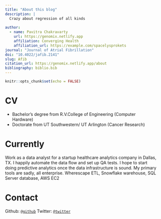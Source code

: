 ```yaml
---
title: "About this blog"
description: |
  Crazy about regression of all kinds
 
author:
  - name: Pavitra Chakravarty 
    url: https://genomix.netlify.app
    affiliation: Converging Health
    affiliation_url: https://example.com/spacelysprokets
journal: "Journal of Atrial Fibrillation"
doi: "10.4022/jafib.2141"
slug: Afib
citation_url: https://genomix.netlify.app/about  
bibliography: biblio.bib
---
```


```r
knitr::opts_chunk$set(echo = FALSE)
```

# CV

* Bachelor's degree from R.V.College of Engineering (Computer Hardware)
* Doctorate from UT Southwestern/ UT Arlington (Cancer Research)

# Currently

Work as a data analyst for a startup healthcare analytics company in Dallas, TX. I happily automate the data flow and set up QA tests. I hope to start doing predictive analytics once the data infrastructure is sound. My primary tools are sadly, all enterprise. Wherescape ETL, Snowflake warehouse, SQL Server database, AWS EC2

# Contact

Github:  [`@github`](https://github.com/genomix)
Twitter: [`@twitter`](https://twitter.com/genomixgmailcom)
